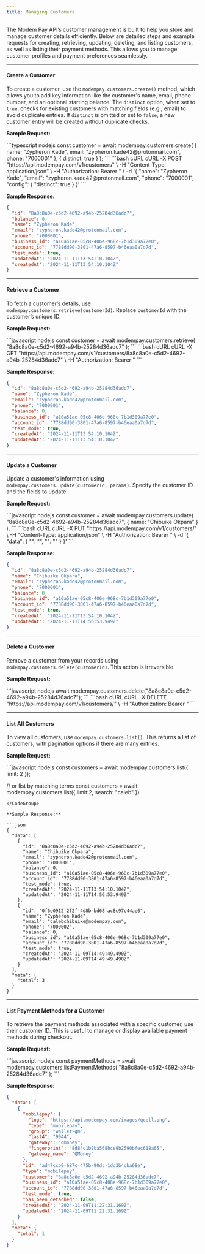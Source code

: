 ```yaml
---
title: Managing Customers
---
```


The Modem Pay API’s customer management is built to help you store and manage customer details efficiently. Below are detailed steps and example requests for creating, retrieving, updating, deleting, and listing customers, as well as listing their payment methods. This allows you to manage customer profiles and payment preferences seamlessly.

---

#### **Create a Customer**

To create a customer, use the `modempay.customers.create()` method, which allows you to add key information like the customer's name, email, phone number, and an optional starting balance. The `distinct` option, when set to `true`, checks for existing customers with matching fields (e.g., email) to avoid duplicate entries. If `distinct` is omitted or set to `false`, a new customer entry will be created without duplicate checks.

**Sample Request:**

<CodeGroup>
```typescript nodejs
const customer = await modempay.customers.create(
    { name: "Zypheron Kade", email: "zypheron.kade42@protonmail.com", phone: "7000001" },
    { distinct: true }
);
```
```bash cURL
cURL -X POST "https://api.modempay.com/v1/customers" \
  -H "Content-Type: application/json" \
  -H "Authorization: Bearer <your_api_key>" \
  -d '{
    "name": "Zypheron Kade",
    "email": "zypheron.kade42@protonmail.com",
    "phone": "7000001",
    "config": { "distinct": true }
  }'
```
</CodeGroup>

**Sample Response:**

```json
{
  "id": "8a8c8a0e-c5d2-4692-a94b-25284d36adc7",
  "balance": 0,
  "name": "Zypheron Kade",
  "email": "zypheron.kade42@protonmail.com",
  "phone": "7000001",
  "business_id": "a10a51ae-05c8-406e-968c-7b1d309a77e0",
  "account_id": "7788dd90-3801-47a6-8597-b46eaa0a7d7d",
  "test_mode": true,
  "updatedAt": "2024-11-11T13:54:10.104Z",
  "createdAt": "2024-11-11T13:54:10.104Z"
}
```

---

#### **Retrieve a Customer**

To fetch a customer’s details, use `modempay.customers.retrieve(customerId)`. Replace `customerId` with the customer’s unique ID.

**Sample Request:**

<CodeGroup>
```javascript nodejs 
const customer = await modempay.customers.retrieve(
  "8a8c8a0e-c5d2-4692-a94b-25284d36adc7"
);
```
```bash cURL 
cURL -X GET "https://api.modempay.com/v1/customers/8a8c8a0e-c5d2-4692-a94b-25284d36adc7" \
  -H "Authorization: Bearer <your_api_key>"
```
</CodeGroup>

**Sample Response:**

```json
{
  "id": "8a8c8a0e-c5d2-4692-a94b-25284d36adc7",
  "name": "Zypheron Kade",
  "email": "zypheron.kade42@protonmail.com",
  "phone": "7000001",
  "balance": 0,
  "business_id": "a10a51ae-05c8-406e-968c-7b1d309a77e0",
  "account_id": "7788dd90-3801-47a6-8597-b46eaa0a7d7d",
  "test_mode": true,
  "createdAt": "2024-11-11T13:54:10.104Z",
  "updatedAt": "2024-11-11T13:54:10.104Z"
}
```

---

#### **Update a Customer**

Update a customer's information using `modempay.customers.update(customerId, params)`. Specify the customer ID and the fields to update.

**Sample Request:**

<CodeGroup>
```javascript nodejs 
const customer = await modempay.customers.update(
    "8a8c8a0e-c5d2-4692-a94b-25284d36adc7",
    { name: "Chibuike Okpara" }
);
```
```bash cURL 
cURL -X PUT "https://api.modempay.com/v1/customers/<customer_id>" \
  -H "Content-Type: application/json" \
  -H "Authorization: Bearer <your_api_key>" \
  -d '{
    "data": {
      "<parameter_1>": "<value_1>",
      "<parameter_2>": "<value_2>"
    }
  }'
```
</CodeGroup>

**Sample Response:**

```json
{
  "id": "8a8c8a0e-c5d2-4692-a94b-25284d36adc7",
  "name": "Chibuike Okpara",
  "email": "zypheron.kade42@protonmail.com",
  "phone": "7000001",
  "balance": 0,
  "business_id": "a10a51ae-05c8-406e-968c-7b1d309a77e0",
  "account_id": "7788dd90-3801-47a6-8597-b46eaa0a7d7d",
  "test_mode": true,
  "createdAt": "2024-11-11T13:54:10.104Z",
  "updatedAt": "2024-11-11T14:56:53.949Z"
}
```

---

#### **Delete a Customer**

Remove a customer from your records using `modempay.customers.delete(customerId)`. This action is irreversible.

**Sample Request:**

<CodeGroup>
```javascript nodejs 
await modempay.customers.delete("8a8c8a0e-c5d2-4692-a94b-25284d36adc7");
```
```bash cURL 
cURL -X DELETE "https://api.modempay.com/v1/customers/<customer_id>" \
  -H "Authorization: Bearer <your_api_key>"
```
</CodeGroup>

---

#### **List All Customers**

To view all customers, use `modempay.customers.list()`. This returns a list of customers, with pagination options if there are many entries.

**Sample Request:**

<CodeGroup>
```javascript nodejs 
const customers = await modempay.customers.list({ limit: 2 });

// or list by matching terms
const customers = await modempay.customers.list({ limit:2, search: "caleb" })

```
</CodeGroup>

**Sample Response:**

```json
{
  "data": [
    {
      "id": "8a8c8a0e-c5d2-4692-a94b-25284d36adc7",
      "name": "Chibuike Okpara",
      "email": "zypheron.kade42@protonmail.com",
      "phone": "7000001",
      "balance": 0,
      "business_id": "a10a51ae-05c8-406e-968c-7b1d309a77e0",
      "account_id": "7788dd90-3801-47a6-8597-b46eaa0a7d7d",
      "test_mode": true,
      "createdAt": "2024-11-11T13:54:10.104Z",
      "updatedAt": "2024-11-11T14:56:53.949Z"
    },
    {
      "id": "0f6e0912-2f2f-4d8b-bd68-ac8c97c44ae6",
      "name": "Zypheron Kade",
      "email": "calebchibuike@modempay.com",
      "phone": "7000002",
      "balance": 0,
      "business_id": "a10a51ae-05c8-406e-968c-7b1d309a77e0",
      "account_id": "7788dd90-3801-47a6-8597-b46eaa0a7d7d",
      "test_mode": true,
      "createdAt": "2024-11-09T14:49:49.490Z",
      "updatedAt": "2024-11-09T14:49:49.490Z"
    }
  ],
  "meta": {
    "total": 3
  }
}
```

---

#### **List Payment Methods for a Customer**

To retrieve the payment methods associated with a specific customer, use their customer ID. This is useful to manage or display available payment methods during checkout.

**Sample Request:**

<CodeGroup>
```javascript nodejs 
const paymentMethods = await modempay.customers.listPaymentMethods(
    "8a8c8a0e-c5d2-4692-a94b-25284d36adc7"
);
```
</CodeGroup>

**Sample Response:**

```json
{
  "data": [
    {
      "mobilepay": {
        "logo": "https://api.modempay.com/images/qcell.png",
        "type": "mobilepay",
        "group": "wallet-gm",
        "last4": "9944",
        "gateway": "qmoney",
        "fingerprint": "8d84c1b8ba568bce9b2590bfec618a65",
        "gateway_name": "QMoney"
      },
      "id": "ad47ccb9-687c-475b-90dc-1dd3b4cba68e",
      "type": "mobilepay",
      "customer": "8a8c8a0e-c5d2-4692-a94b-25284d36adc7",
      "business_id": "a10a51ae-05c8-406e-968c-7b1d309a77e0",
      "account_id": "7788dd90-3801-47a6-8597-b46eaa0a7d7d",
      "test_mode": true,
      "has_been_detached": false,
      "createdAt": "2024-11-09T11:22:31.169Z",
      "updatedAt": "2024-11-09T11:22:31.169Z"
    }
  ],
  "meta": {
    "total": 1
  }
}
```

